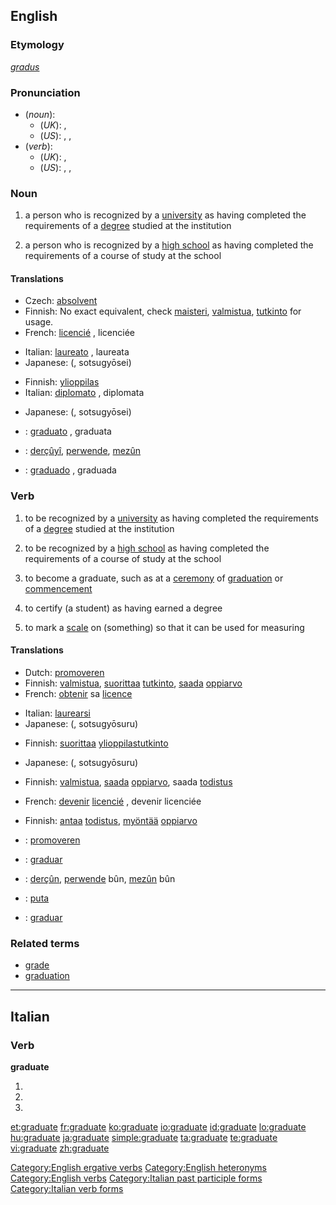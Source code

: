 ==English==
{{wikipedia}}

===Etymology===
{{L.}} ''[[gradus]]''

===Pronunciation===
* (''noun''):
** (''UK''): {{IPA|/ˈgrædjuət/}}, {{SAMPA|/"gr{dju@t/}}
** (''US''): {{enPR|grăjʹo͞o-ĭt}}, {{IPA|/ˈgrædʒuɪt/}}, {{SAMPA|/"gr{dZuIt/}}
* (''verb''):
** (''UK''): {{IPA|/ˈgrædjueɪt/}}, {{SAMPA|/"gr{djueIt/}}
** (''US''): {{enPR|grăjʹo͞o-āt}}, {{IPA|/ˈgrædʒueɪt/}}, {{SAMPA|/"gr{dZueIt/}}

===Noun===
{{en-noun}}

# a person who is recognized by a [[university]] as having completed the requirements of a [[degree]] studied at the institution
# {{context|US}} a person who is recognized by a [[high school]] as having completed the requirements of a course of study at the school

====Translations====
{{trans-top|from a university}}
* Czech: [[absolvent]] {{m}}
* Finnish: No exact equivalent, check [[maisteri]], [[valmistua]], [[tutkinto]] for usage.
* French: [[licencié]] {{m}}, licenciée {{f}}
{{trans-mid}}
* Italian: [[laureato]] {{m}}, laureata {{f}}
* Japanese: {{Jpan|[[卒業生]]}} ({{Jpan|[[そつぎょうせい]]}}, sotsugyōsei)
{{trans-bottom}}

{{trans-top|US: from a high school}}
* Finnish: [[ylioppilas]]
* Italian: [[diplomato]] {{m}}, diplomata {{f}}
{{trans-mid}}
* Japanese: {{Jpan|[[卒業生]]}} ({{Jpan|[[そつぎょうせい]]}}, sotsugyōsei)
{{trans-bottom}}

{{checktrans}}
* {{ttbc|Interlingua}}: [[graduato]] {{m}}, graduata {{f}}
* {{ttbc|Kurdish}}: [[derçûyî]], [[perwende]], [[mezûn]]
* {{ttbc|Spanish}}: [[graduado]] {{m}}, graduada {{f}}

===Verb===
{{en-verb|graduat|ing}}

# {{intransitive}} to be recognized by a [[university]] as having completed the requirements of a [[degree]] studied at the institution
# {{context|intransitive|US}} to be recognized by a [[high school]] as having completed the requirements of a course of study at the school
# {{intransitive}} to become a graduate, such as at a [[ceremony]] of [[graduation]] or [[commencement]]
# {{context|transitive|ergative}} to certify (a student) as having earned a degree
# {{transitive}} to mark a [[scale]] on (something) so that it can be used for measuring

====Translations====
{{trans-top|be recognized by a university as having completed the requirements of a degree}}
* Dutch: [[promoveren]]
* Finnish: [[valmistua]], [[suorittaa]] [[tutkinto]], [[saada]] [[oppiarvo]]
* French: [[obtenir]] sa [[licence#French|licence]]
{{trans-mid}}
* Italian: [[laurearsi]]
* Japanese: {{Jpan|[[卒業する]]}} ({{Jpan|[[そつぎょうする]]}}, sotsugyōsuru)
{{trans-bottom}}

{{trans-top|US: be recognized by a high school as having completed the requirements of a course of study}}
* Finnish: [[suorittaa]] [[ylioppilastutkinto]]
{{trans-mid}}
* Japanese: {{Jpan|[[卒業する]]}} ({{Jpan|[[そつぎょうする]]}}, sotsugyōsuru)
{{trans-bottom}}

{{trans-top|become a graduate at a ceremony}}
* Finnish: [[valmistua]], [[saada]] [[oppiarvo]], saada [[todistus]]
{{trans-mid}}
* French: [[devenir]] [[licencié]] {{m}}, devenir licenciée {{f}}
{{trans-bottom}}

{{trans-top|transitive: certify (a student) as having earned a degree}}
* Finnish: [[antaa]] [[todistus]], [[myöntää]] [[oppiarvo]]
{{trans-mid}}
{{trans-bottom}}

{{trans-top|to mark a scale on (something) so it can be used for measuring}}
{{trans-mid}}
{{trans-bottom}}

{{checktrans}}
* {{ttbc|Dutch}}: [[promoveren]]
* {{ttbc|Interlingua}}: [[graduar]]
* {{ttbc|Kurdish}}: [[derçûn]], [[perwende]] bûn, [[mezûn]] bûn
* {{ttbc|Maori}}: [[puta#Maori|puta]]
* {{ttbc|Spanish}}: [[graduar]]

===Related terms===
* [[grade]]
* [[graduation]]

[[Category:English ergative verbs]]
[[Category:English heteronyms]]
[[Category:English verbs]]

----

==Italian==

===Verb===
'''graduate'''

# {{form of|[[second-person|Second-person]] [[plural]] [[present tense]]|[[graduare#Italian|graduare]]|lang=Italian}}
# {{form of|Second-person plural [[imperative]]|graduare#Italian|graduare|lang=Italian}}
# {{form of|[[feminine|Feminine]] plural|[[graduato]]}}

[[Category:Italian past participle forms]]
[[Category:Italian verb forms]]

[[et:graduate]]
[[fr:graduate]]
[[ko:graduate]]
[[io:graduate]]
[[id:graduate]]
[[lo:graduate]]
[[hu:graduate]]
[[ja:graduate]]
[[simple:graduate]]
[[ta:graduate]]
[[te:graduate]]
[[vi:graduate]]
[[zh:graduate]]